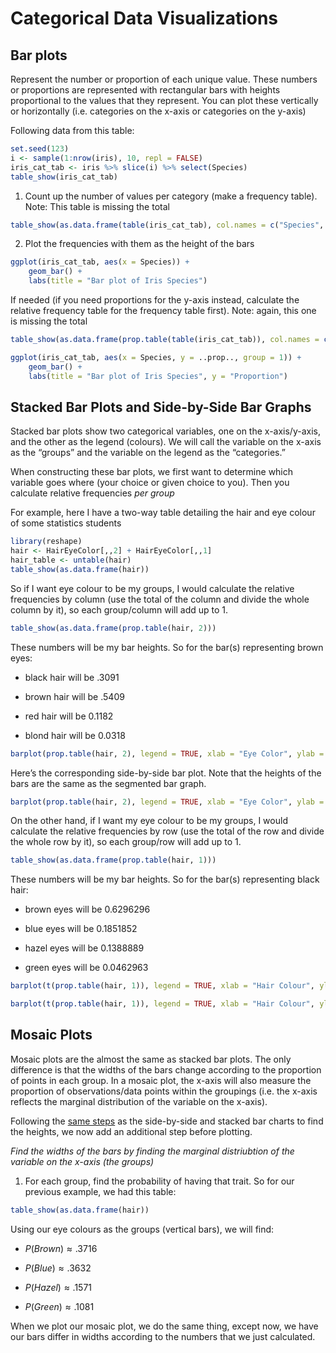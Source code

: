 



# Categorical Data Visualizations

## Bar plots {#bar-plots}

Represent the number or proportion of each unique value. These numbers
or proportions are represented with rectangular bars with heights
proportional to the values that they represent. You can plot these
vertically or horizontally (i.e. categories on the x-axis or categories
on the y-axis)

Following data from this table:

```r
set.seed(123)
i <- sample(1:nrow(iris), 10, repl = FALSE)
iris_cat_tab <- iris %>% slice(i) %>% select(Species)
table_show(iris_cat_tab)
```

1.  Count up the number of values per category (make a frequency table).
    Note: This table is missing the total

```r
table_show(as.data.frame(table(iris_cat_tab), col.names = c("Species", "Frequency")))
```

2.  Plot the frequencies with them as the height of the bars

```r
ggplot(iris_cat_tab, aes(x = Species)) +
    geom_bar() +
    labs(title = "Bar plot of Iris Species")
```

If needed (if you need proportions for the y-axis instead, calculate the
relative frequency table for the frequency table first). Note: again,
this one is missing the total

```r
table_show(as.data.frame(prop.table(table(iris_cat_tab)), col.names = c("Species", "Frequency")))
```

```r
ggplot(iris_cat_tab, aes(x = Species, y = ..prop.., group = 1)) +
    geom_bar() +
    labs(title = "Bar plot of Iris Species", y = "Proportion")
```

## Stacked Bar Plots and Side-by-Side Bar Graphs

Stacked bar plots show two categorical variables, one on the
x-axis/y-axis, and the other as the legend (colours). We will call the
variable on the x-axis as the "groups" and the variable on the legend as
the "categories."

When constructing these bar plots, we first want to determine which
variable goes where (your choice or given choice to you). Then you
calculate relative frequencies *per group*

For example, here I have a two-way table detailing the hair and eye
colour of some statistics students

```r
library(reshape)
hair <- HairEyeColor[,,2] + HairEyeColor[,,1]
hair_table <- untable(hair)
table_show(as.data.frame(hair))
```

So if I want eye colour to be my groups, I would calculate the relative
frequencies by column (use the total of the column and divide the whole
column by it), so each group/column will add up to 1.

```r
table_show(as.data.frame(prop.table(hair, 2)))
```

These numbers will be my bar heights. So for the bar(s) representing
brown eyes:

-   black hair will be .3091

-   brown hair will be .5409

-   red hair will be 0.1182

-   blond hair will be 0.0318

```r
barplot(prop.table(hair, 2), legend = TRUE, xlab = "Eye Color", ylab = "Proportion", main = "Segmented Barplot of Hair Color on Eye Color")
```

Here's the corresponding side-by-side bar plot. Note that the heights of
the bars are the same as the segmented bar graph.

```r
barplot(prop.table(hair, 2), legend = TRUE, xlab = "Eye Color", ylab = "Proportion", main = "Side-by-side Barplot of Hair Color on Eye Color", beside = TRUE)
```

On the other hand, if I want my eye colour to be my groups, I would
calculate the relative frequencies by row (use the total of the row and
divide the whole row by it), so each group/row will add up to 1.

```r
table_show(as.data.frame(prop.table(hair, 1)))
```

These numbers will be my bar heights. So for the bar(s) representing
black hair:

-   brown eyes will be 0.6296296

-   blue eyes will be 0.1851852

-   hazel eyes will be 0.1388889

-   green eyes will be 0.0462963

```r
barplot(t(prop.table(hair, 1)), legend = TRUE, xlab = "Hair Colour", ylab = "Proportion", main = "Segmented Bar plot of Eye Colour on Hair Colour")
```

```r
barplot(t(prop.table(hair, 1)), legend = TRUE, xlab = "Hair Colour", ylab = "Proportion", main = "Side-by-side Bar plot of Eye Colour on Hair Colour", beside = TRUE)
```

## Mosaic Plots

Mosaic plots are the almost the same as stacked bar plots. The only
difference is that the widths of the bars change according to the
proportion of points in each group. In a mosaic plot, the x-axis will
also measure the proportion of observations/data points within the
groupings (i.e. the x-axis reflects the marginal distribution of the
variable on the x-axis).

Following the [same
steps](#stacked-bar-plots-and-side-by-side-bar-plots) as the
side-by-side and stacked bar charts to find the heights, we now add an
additional step before plotting.

*Find the widths of the bars by finding the marginal distriubtion of the
variable on the x-axis (the groups)*

1.  For each group, find the probability of having that trait. So for
    our previous example, we had this table:

```r
table_show(as.data.frame(hair))
```

Using our eye colours as the groups (vertical bars), we will find:

-   $P(Brown) \approx .3716$

-   $P(Blue) \approx .3632$

-   $P(Hazel) \approx .1571$

-   $P(Green) \approx .1081$

When we plot our mosaic plot, we do the same thing, except now, we have
our bars differ in widths according to the numbers that we just
calculated.

<!-- ![Mosaic Plot of Hair Colour on Eye Colour](moplotex.png) -->





